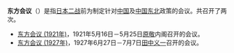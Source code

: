 '''东方会议'''（{{lang-ja|東方会議}}）是指[[日本|日本]][[二战|二战]]前为制定针对[[中国|中国]]及[[中国东北|中国东北]]政策的会议。共召开了两次。
*[[东方会议_(1921年)|东方会议 (1921年)]]，1921年5月16日－5月25日[[原敬|原敬]]内阁召开的会议。
*[[东方会议_(1927年)|东方会议 (1927年)]]，1927年6月27日－7月7日[[田中义一|田中义一]]召开的会议。

{{disambig}}